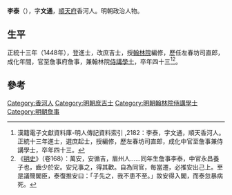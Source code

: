 {{Otheruses|other=名为李泰的其他人物|李泰}}

'''李泰'''（{{bd|1427年||1469年||Li}}），字'''文通'''，[[順天府|順天府]]香河人。明朝政治人物。

==生平==
正統十三年（1448年），登進士，改庶吉士，授[[翰林院|翰林院]]編修，歷任左春坊司直郎，成化年間，官至詹事府詹事，兼翰林院[[侍講學士|侍講學士]]，卒年四十三<ref>漢籍電子文獻資料庫-明人傳記資料索引 ,2182：李泰，字文通，順天香河人。正統十三年進士，選庶起士，授編修，歷左春坊司直郎，成化中官至詹事兼侍講學士，卒年四十三。</ref><ref>《[[明史|明史]]》（卷168）：萬安，安循吉，眉州人……同年生詹事李泰，中官永昌養子也，齒少於安。安兄事之，得其歡。自為同官，每當遷，必推安出己上。至是議簡閣臣，泰復推安曰：「子先之，我不患不至。」故安得入閣，而泰忽暴病死。</ref>。

==參考==
{{reflist}}

{{正統十三年戊辰科殿試金榜}}

{{Authority control}}

{{DEFAULTSORT:Li李}}
[[Category:香河人|Category:香河人]]
[[Category:明朝庶吉士|Category:明朝庶吉士]]
[[Category:明朝翰林院侍講學士|Category:明朝翰林院侍講學士]]
[[Category:明朝詹事|Category:明朝詹事]]


{{明朝人物小作品}}